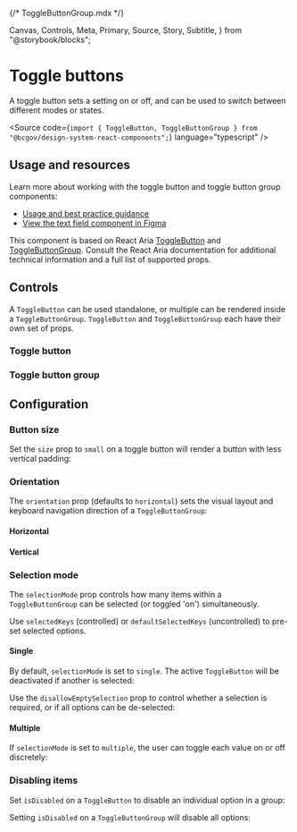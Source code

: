 {/* ToggleButtonGroup.mdx */}

  Canvas,
  Controls,
  Meta,
  Primary,
  Source,
  Story,
  Subtitle,
} from "@storybook/blocks";


<Meta title="Components/Toggle buttons" />

# Toggle buttons

<Subtitle>
  A toggle button sets a setting on or off, and can be used to switch between
  different modes or states.
</Subtitle>

<Source
  code={`import { ToggleButton, ToggleButtonGroup } from "@bcgov/design-system-react-components";`}
  language="typescript"
/>

## Usage and resources

Learn more about working with the toggle button and toggle button group components:

- [Usage and best practice guidance](https://www2.gov.bc.ca/gov/content?id=FAE017578EED4A4980E2C1B8BE3415F9)
- [View the text field component in Figma](https://www2.gov.bc.ca/gov/content?id=8E36BE1D10E04A17B0CD4D913FA7AC43#designers)

This component is based on React Aria [ToggleButton](https://react-spectrum.adobe.com/react-aria/ToggleButton.html) and [ToggleButtonGroup](https://react-spectrum.adobe.com/react-aria/ToggleButtonGroup.html). Consult the React Aria documentation for additional technical information and a full list of supported props.

## Controls

A `ToggleButton` can be used standalone, or multiple can be rendered inside a `ToggleButtonGroup`. `ToggleButton` and `ToggleButtonGroup` each have their own set of props.

### Toggle button

<Primary of={ToggleButtonStories} />
<Controls of={ToggleButtonStories.ToggleButtonTemplate} />

### Toggle button group

<Primary of={ToggleButtonGroupStories} />
<Controls of={ToggleButtonGroupStories.ToggleButtonGroupTemplate} />

## Configuration

### Button size

Set the `size` prop to `small` on a toggle button will render a button with less vertical padding:

<Canvas of={ToggleButtonStories.SmallToggleButton} />

### Orientation

The `orientation` prop (defaults to `horizontal`) sets the visual layout and keyboard navigation direction of a `ToggleButtonGroup`:

#### Horizontal

<Canvas of={ToggleButtonGroupStories.HorizontalToggleButtonGroup} />

#### Vertical

<Canvas of={ToggleButtonGroupStories.VerticalToggleButtonGroup} />

### Selection mode

The `selectionMode` prop controls how many items within a `ToggleButtonGroup` can be selected (or toggled 'on') simultaneously.

Use `selectedKeys` (controlled) or `defaultSelectedKeys` (uncontrolled) to pre-set selected options.

#### Single

By default, `selectionMode` is set to `single`. The active `ToggleButton` will be deactivated if another is selected:

<Canvas of={ToggleButtonGroupStories.SingleSelect} />

Use the `disallowEmptySelection` prop to control whether a selection is required, or if all options can be de-selected:

<Canvas of={ToggleButtonGroupStories.SingleSelectDisallowEmpty} />

#### Multiple

If `selectionMode` is set to `multiple`, the user can toggle each value on or off discretely:

<Canvas of={ToggleButtonGroupStories.MultipleSelect} />

### Disabling items

Set `isDisabled` on a `ToggleButton` to disable an individual option in a group:

<Canvas of={ToggleButtonGroupStories.GroupWithDisabledOption} />

Setting `isDisabled` on a `ToggleButtonGroup` will disable all options:

<Canvas of={ToggleButtonGroupStories.DisabledToggleButtonGroup} />

